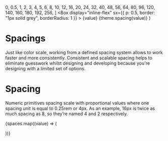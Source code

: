 

<Meta title="Foundations/Spacing" />

  0, 0.5, 1, 2, 3, 4, 5, 6, 8, 10, 12, 16, 20, 24, 32, 40, 48, 56, 64, 80, 96,
  120, 140, 160, 180, 192, 256,
]
  <Box my={3} display="flex" alignItems="center" gap={2}>
    <Box
      display="inline-flex"
      sx={{ p: 0.5, border: "1px solid grey", borderRadius: 1 }}
    >
      {value}
    </Box>
    <Box display="inline-flex">{theme.spacing(value)}</Box>
  </Box>
)

# Spacings

Just like color scale, working from a defined spacing system allows to work faster and more consistently. Consistent and scalable spacing helps to eliminate guesswork whilst designing and developing because you're designing with a limited set of options.

# Spacing

Numeric primitives spacing scale with proportional values where one spacing unit is equal to 0.25rem or 4px. As an example, 16px is twice as much spacing as 8, so they’re named 4 and 2 respectively.

{spaces.map((value) => (

<SpaceItem value={value} />
))}
